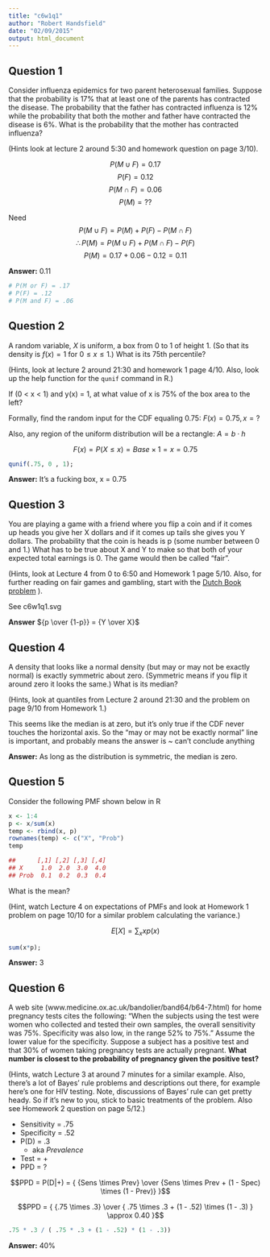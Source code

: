 ```yaml
---
title: "c6w1q1"
author: "Robert Handsfield"
date: "02/09/2015"
output: html_document
---
```

Question 1
--------------------------------------------
Consider influenza epidemics for two parent heterosexual families. Suppose that the probability is 17% that at least one of the parents has contracted the disease. The probability that the father has contracted influenza is 12% while the probability that both the mother and father have contracted the disease is 6%. What is the probability that the mother has contracted influenza?

(Hints look at lecture 2 around 5:30 and homework question on page 3/10). 

$$ P(M \cup F) = 0.17$$
$$ P(F) = 0.12$$
$$ P(M \cap F) = 0.06$$
$$P(M) = ??$$

Need
$$P(M \cup F) = P(M) + P(F) - P(M \cap F)$$
$$\therefore P(M) = P(M \cup F) + P(M \cap F) - P(F)$$
$$P(M) = 0.17 + 0.06 - 0.12 = 0.11$$

__Answer:__ 0.11

```r
# P(M or F) = .17
# P(F) = .12
# P(M and F) = .06

```

Question 2
---------------------------------------------------
A random variable, $X$ is uniform, a box from 0 to 1 of height 1. (So that its density is $f(x)=1 \mbox{ for } 0≤x≤1$.) What is its 75th percentile?

(Hints, look at lecture 2 around 21:30 and homework 1 page 4/10. Also, look up the help function for the `qunif` command in R.)

If (0 < x < 1) and y(x) = 1, at what value of x is 75% of the box area to the left?

Formally, find the random input for the CDF equaling 0.75: $F(x) = 0.75, x = ?$

Also, any region of the uniform distribution will be a rectangle: $A = b \cdot h$

$$F(x) = P(X \leq x) = Base \times 1 = x = 0.75$$

```r

qunif(.75, 0 , 1);

```


__Answer:__ It's a fucking box, x = 0.75



Question 3  
--------------------------------------------------
You are playing a game with a friend where you flip a coin and if it comes up heads you give her X dollars and if it comes up tails she gives you Y dollars. The probability that the coin is heads is p (some number between 0 and 1.) What has to be true about X and Y to make so that both of your expected total earnings is 0. The game would then be called “fair”. 

(Hints, look at Lecture 4 from 0 to 6:50 and Homework 1 page 5/10. Also, for further reading on fair games and gambling, start with the [Dutch Book problem](http://en.wikipedia.org/wiki/Dutch_book) ). 

See c6w1q1.svg

__Answer__ ${p \over {1-p}} = {Y \over X}$  






Question 4   
---------------------------------------------------

A density that looks like a normal density (but may or may not be exactly normal) is exactly symmetric about zero. (Symmetric means if you flip it around zero it looks the same.) What is its median?

(Hints, look at quantiles from Lecture 2 around 21:30 and the problem on page 9/10 from Homework 1.)


This seems like the median is at zero, but it's only true if the CDF never touches the horizontal axis.
So the "may or may not be exactly normal" line is important, and probably means the answer is
~ can't conclude anything

__Answer:__ As long as the distribution is symmetric, the median is zero.





Question 5
------------------------------------------------------
Consider the following PMF shown below in R
```r
x <- 1:4
p <- x/sum(x)
temp <- rbind(x, p)
rownames(temp) <- c("X", "Prob")
temp
```
```r
##      [,1] [,2] [,3] [,4]
## X     1.0  2.0  3.0  4.0
## Prob  0.1  0.2  0.3  0.4
```
What is the mean?

(Hint, watch Lecture 4 on expectations of PMFs and look at Homework 1 problem on page 10/10 for a similar problem calculating the variance.)

$$E[X] = \sum_x xp(x)$$

```r
sum(x*p);
```

__Answer:__ 3 



Question 6
---------------------------------------------
A web site (www.medicine.ox.ac.uk/bandolier/band64/b64-7.html) for home pregnancy tests cites the following: “When the subjects using the test were women who collected and tested their own samples, the overall sensitivity was 75%. Specificity was also low, in the range 52% to 75%.” Assume the lower value for the specificity. Suppose a subject has a positive test and that 30% of women taking pregnancy tests are actually pregnant. __What number is closest to the probability of pregnancy given the positive test?__


(Hints, watch Lecture 3 at around 7 minutes for a similar example. Also, there's a lot of Bayes' rule problems and descriptions out there, for example here's one for HIV testing. Note, discussions of Bayes' rule can get pretty heady. So if it's new to you, stick to basic treatments of the problem. Also see Homework 2 question on page 5/12.) 


 * Sensitivity = .75
 * Specificity = .52 
 * P(D) = .3
 	+ aka _Prevalence_
 * Test = +
 * PPD = ?
 
 $$PPD = P(D|+) = { {Sens \times Prev}  \over  {Sens \times Prev + (1 - Spec) \times (1 - Prev)} }$$
 
 $$PPD = { {.75 \times .3}  \over { .75 \times .3 + (1 - .52) \times (1 - .3) } \approx 0.40 }$$
 
```r
.75 * .3 / ( .75 * .3 + (1 - .52) * (1 - .3))
```

__Answer:__  40%





